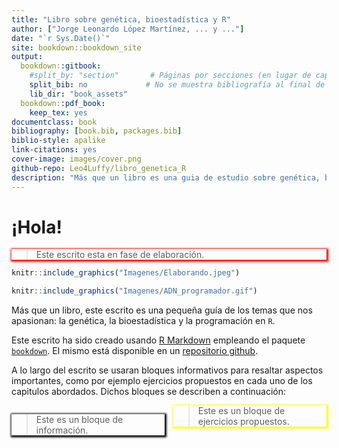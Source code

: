 ```yaml
--- 
title: "Libro sobre genética, bioestadística y R"
author: ["Jorge Leonardo López Martínez, ... y ..."]
date: "`r Sys.Date()`"
site: bookdown::bookdown_site
output:
  bookdown::gitbook:
    #split_by: "section"       # Páginas por secciones (en lugar de capítulos)
    split_bib: no             # No se muestra bibliografía al final de cada página
    lib_dir: "book_assets"
  bookdown::pdf_book:
    keep_tex: yes
documentclass: book
bibliography: [book.bib, packages.bib]
biblio-style: apalike
link-citations: yes
cover-image: images/cover.png
github-repo: Leo4Luffy/libro_genetica_R
description: "Más que un libro es una guia de estudio sobre genética, bioestadística y R."
---
```


# ¡Hola! {-}
<!---->

<div style="-moz-box-shadow: 1px 1px 3px 2px #ff0000;
  -webkit-box-shadow: 1px 1px 3px 2px #ff0000;
  box-shadow:         1px 1px 3px 2px #ff0000;">
> <i class="fa fa-bomb"></i>
Este escrito esta en fase de elaboración.
</div>

```r
knitr::include_graphics("Imagenes/Elaborando.jpeg")
```

```r
knitr::include_graphics("Imagenes/ADN_programador.gif")
```

Más que un libro, este escrito es una pequeña guía de los temas que nos apasionan: la genética, la bioestadística y la programación en `R`.

Este escrito ha sido creado usando [R Markdown](https://rmarkdown.rstudio.com/) empleando el paquete [`bookdown`](https://bookdown.org/yihui/bookdown/). El mismo está disponible en un [repositorio github](https://github.com/Leo4Luffy/libro_genetica_R).

A lo largo del escrito se usaran bloques informativos para resaltar aspectos importantes, como por ejemplo ejercicios propuestos en cada uno de los capitulos abordados. Dichos bloques se describen a continuación:

<!-- 
Los colores del bloque estan aqui: https://www.color-hex.com/color/00ffff
Y los iconos aquí: https://fontawesome.com/icons?d=gallery
-->

<style>
  .col2 {
    columns: 2 200px;         /* number of columns and width in pixels*/
    -webkit-columns: 2 200px; /* chrome, safari */
    -moz-columns: 2 200px;    /* firefox */
  }
  .col3 {
    columns: 3 100px;
    -webkit-columns: 3 100px;
    -moz-columns: 3 100px;
  }
</style>

<div class="col2">

<div style="-moz-box-shadow: 1px 1px 3px 2px #000000;
  -webkit-box-shadow: 1px 1px 3px 2px #000000;
  box-shadow:         1px 1px 3px 2px #000000;">
> <i class="fa fa-paperclip"></i>
Este es un bloque de información.
</div>

<div style="-moz-box-shadow: 1px 1px 3px 2px #ffff00;
  -webkit-box-shadow: 1px 1px 3px 2px #ffff00;
  box-shadow:         1px 1px 3px 2px #ffff00;">
> <i class="fa fa-pencil"></i>
Este es un bloque de ejercicios propuestos.
</div>

</div>
